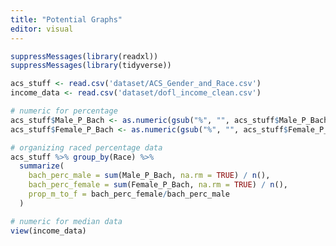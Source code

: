 ```yaml
---
title: "Potential Graphs"
editor: visual
---
```


```r
suppressMessages(library(readxl))
suppressMessages(library(tidyverse))

acs_stuff <- read.csv('dataset/ACS_Gender_and_Race.csv')
income_data <- read.csv('dataset/dofl_income_clean.csv')
```


```r
# numeric for percentage
acs_stuff$Male_P_Bach <- as.numeric(gsub("%", "", acs_stuff$Male_P_Bach))
acs_stuff$Female_P_Bach <- as.numeric(gsub("%", "", acs_stuff$Female_P_Bach))

# organizing raced percentage data
acs_stuff %>% group_by(Race) %>%
  summarize(
    bach_perc_male = sum(Male_P_Bach, na.rm = TRUE) / n(),
    bach_perc_female = sum(Female_P_Bach, na.rm = TRUE) / n(),
    prop_m_to_f = bach_perc_female/bach_perc_male
  )
```


```r
# numeric for median data
view(income_data)
```